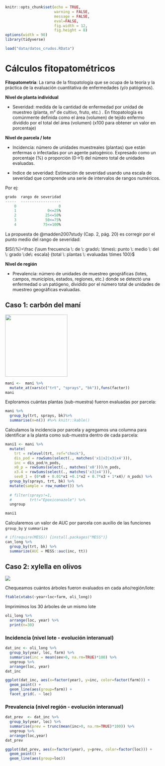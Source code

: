 ```r
knitr::opts_chunk$set(echo = TRUE, 
                      warning = FALSE, 
                      message = FALSE, 
                      eval=FALSE, 
                      fig.width = 12, 
                      fig.height = 8)
options(width = 90)
library(tidyverse)
```

```r
load("data/datos_crudos.RData")
```

# Cálculos fitopatométricos {#fitopato}

**Fitopatometría**: La rama de la fitopatología  que se ocupa de la teoría y la práctica de la evaluación cuantitativa de enfermedades (y/o patógenos). 

**Nivel de planta individual**

- Severidad: medida de la cantidad de enfermedad por unidad de muestreo (planta, m² de cultivo, fruto, etc.) . En fitopatología es comúnmente definida como el área (volumen) de tejido enfermo dividido por el total del área (volumen) (x100 para obtener un valor en porcentaje)

**Nivel de parcela / lote**

- Incidencia: número de unidades muestreales (plantas) que están enfermas o infectadas por un agente patogénico. Expresado como un porcentaje (%) o proporción (0->1) del número total de unidades evaluadas.

- Indice de severidad: Estimación de severidad usando una escala de severidad que comprende una serie de intervalos de rangos numéricos. 

Por ej: 

```r
grado  rango de severidad
-----  ------------------
    0                   0
    1              0<=25%
    2             25<=50%
    3             50<=75%
    4            75<=100%
```

La propuesta de @madden2007study (Cap. 2, pág. 20) es corregir por el punto medio del rango de severidad:

$IS(\%)=\frac {\sum frecuencia \: de \: grado\: \times\: punto \: medio \: del \: grado \:de\: escala} {total \: plantas \: evaluadas \times 100}$


**Nivel de región**

- Prevalencia: número de unidades de muestreo geográficas (lotes, campos, municipios, estados, regiones, etc.) donde se detectó una enfermedad o un patógeno, dividido por el número total de unidades de muestreo geográficas evaluadas.

## Caso 1: carbón del maní 

![](fig/peanut_smut.png){width=200px}

```r
mani <-  mani %>% 
  mutate_at(vars(c("trt", "sprays", "bk")),funs(factor)) 
mani
```

Exploramos cuántas plantas (sub-muestra) fueron evaluadas por parcela:

```r
mani %>%
  group_by(trt, sprays, bk)%>%
  summarise(n=n()) #%>% knitr::kable()
```

Calculamos la incidencia por parcela y agregamos una columna para identificar a la planta como sub-muestra dentro de cada parcela:

```r
mani1 <- mani %>% 
  mutate(
    trt = relevel(trt, ref="check"),
    dis_pod = rowSums(select(., matches('x1|x2|x3|x4'))),
    inc = dis_pod/n_pods,
    x0_p = rowSums(select(., matches('x0')))/n_pods,
    x3.4 = rowSums(select(., matches('x3|x4'))), 
    sev0_1 = (0*x0 + 0.01*x1 +0.1*x2 + 0.7*x3 + 1*x4)/ n_pods) %>% 
  group_by(sprays, trt, bk) %>%
  mutate(sample = row_number()) %>% 
  
  # filter(sprays!=1, 
  #        trt!="Epoxiconazole") %>%
  ungroup 

mani1
```


Calcularemos un valor de AUC por parcela con auxilio de las funciones `group_by` y `summarize` 

```r
# if(require(MESS)) {install.packages("MESS")}
can_long %>%
  group_by(trt, bk) %>%
  summarize(AUC = MESS::auc(inc, tt))
```


## Caso 2: xylella en olivos

![](fig/xylella.jpg)

Chequeamos cuántos árboles fueron evaluados en cada año/región/lote:

```r
ftable(xtabs(~year+loc+farm, oli_long))
```

Imprimimos los 30 árboles de un mismo lote 

```r
oli_long %>% 
  arrange(loc, year) %>% 
  print(n=30)
```

### Incidencia (nivel lote - evolución interanual)

```r
dat_inc <- oli_long %>%
  group_by(year, loc, farm) %>%
  summarise(inc = mean(sev>0, na.rm=TRUE)*100) %>% 
  ungroup %>% 
  arrange(loc, year)
dat_inc
```

```r
ggplot(dat_inc, aes(x=factor(year), y=inc, color=factor(farm))) +
  geom_point() +
  geom_line(aes(group=farm)) +
  facet_grid(. ~ loc)
```

### Prevalencia (nivel región - evolución interanual)

```r
dat_prev  <- dat_inc %>%
  group_by(year, loc) %>%
  summarise(prev = trunc(mean(inc>0, na.rm=TRUE)*100)) %>% 
  ungroup %>% 
  arrange(loc,year)
dat_prev
```

```r
ggplot(dat_prev, aes(x=factor(year), y=prev, color=factor(loc))) +
  geom_point() +
  geom_line(aes(group=loc))
```
